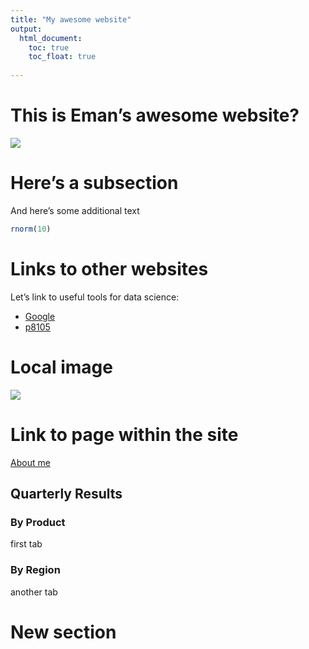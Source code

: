 ```yaml
---
title: "My awesome website"
output: 
  html_document:
    toc: true
    toc_float: true
   
---
```


# This is Eman's awesome website?

![](https://media.giphy.com/media/drXGoW1iudhKw/giphy.gif)

# Here's a subsection

And here's some additional text

```r
rnorm(10)
```


# Links to other websites

Let's link to useful tools for data science:

* [Google](https://www.google.com/)
* [p8105](https://p8105.com/)


# Local image

![](specify which folder here and xxx.jpg)

# Link to page within the site

[About me](about.html)

## Quarterly Results {.tabset}

### By Product

first tab

### By Region

another tab

# New section 















